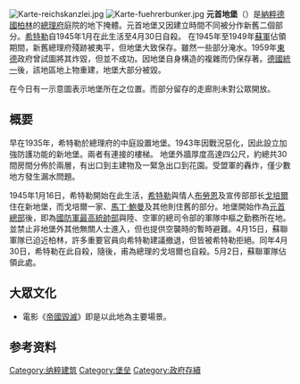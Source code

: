 {{Expand German|Führerbunker}}
{{Expand English|ga=yes}}
{{Infobox Military Structure
|name= 元首地堡<br><small>{{lang|de|Führerbunker}}</small>
|partof=
|location= [[德国|德国]][[柏林|柏林]]
|image= [[File:Bundesarchiv_Bild_183-V04744,_Berlin,_Garten_der_zerstörte_Reichskanzlei.jpg|250px]]
|caption= 1947年元首地堡在[[德國總理府_(1871年—1945年)|德国总理府]]的后部入口，希特勒和[[爱娃·勃劳恩|爱娃·勃劳恩]]的尸体即在左方紧急出口前的弹坑中被焚化；中心的尖顶建筑为通风口，亦是卫兵的避弹室。
|image2= 
|caption2= 
|type= 
|code=
|built=1944年10月23日
|demolished= 1947年12月5日
|condition= 已拆除
|ownership=
|open_to_public=
|current_commander=
|commanders=
|occupants=
|events= [[柏林战役|柏林战役]]
}}
[[Image:Karte-reichskanzlei.jpg|thumb]]
[[Image:Karte-fuehrerbunker.jpg|thumb]]
'''元首地堡'''（{{lang-de|'''Führerbunker'''}}）是[[納粹德國|納粹德國]][[柏林|柏林]]的[[德國總理府_(1871年－1945年)|總理府]]庭院的地下掩體。元首地堡又因建立時間不同被分作新舊二個部分。[[希特勒|希特勒]]自1945年1月在此生活至4月30日自殺。
在1945年至1949年[[苏联红军|蘇軍]]佔領期間，新舊總理府殘跡被夷平，但地堡大致保存。雖然一些部分淹水。1959年[[東德|東德]]政府曾試圖將其炸毀，但並不成功。因地堡自身構造的複雜而仍保存著。[[兩德統一|德國統一]]後，該地區地上物重建，地堡大部分被毀。

在今日有一示意圖表示地堡所在之位置。而部分留存的走廊則未對公眾開放。

== 概要 ==
早在1935年，希特勒於總理府的中庭設置地堡。1943年因戰況惡化，因此設立加強防護功能的新地堡。兩者有連接的樓梯。
地堡外牆厚度高達四公尺，約總共30間房間分佈於兩層，有出口到主建物及一緊急出口到花園。受盟軍的轟炸，僅少數地方發生漏水問題。

1945年1月16日，希特勒開始在此生活，[[希特勒|希特勒]]與情人[[爱娃·勃劳恩|布勞恩]]及宣传部部长[[戈培爾|戈培爾]]住在新地堡，而戈培爾一家、[[馬丁·鮑曼|馬丁·鮑曼]]及其他則住舊的部分。地堡開始作為[[元首總部|元首總部]]後，即為[[國防軍最高統帥部|國防軍最高統帥部]]與陸、空軍的總司令部的軍隊中樞之勤務所在地。並禁止非地堡外其他無關人士進入，但也提供空襲時的暫時避難。4月15日，蘇聯軍隊已迫近柏林，許多重要官員向希特勒建議撤退，但皆被希特勒拒絕。同年4月30日，希特勒在此自殺，隨後，甫為總理的戈培爾也自殺。5月2日，蘇聯軍隊佔領此處。

==大眾文化==
*電影《[[帝國毀滅|帝國毀滅]]》即是以此地為主要場景。
== 参考资料 ==
{{Reflist}}
{{希特勒}}
{{元首地堡內的最後居住者}}

[[Category:纳粹建筑|Category:纳粹建筑]]
[[Category:堡垒|Category:堡垒]]
[[Category:政府存續|Category:政府存續]]